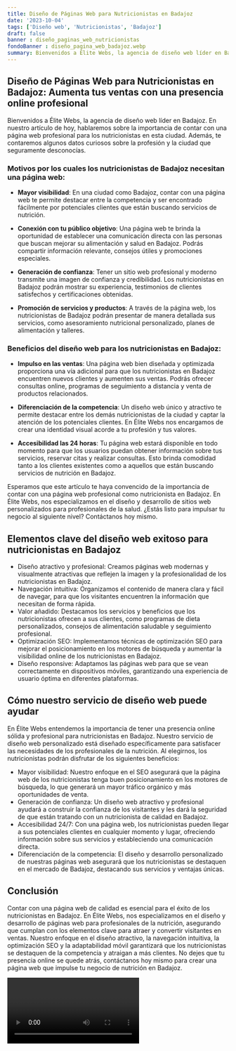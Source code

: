 ```yaml
---
title: Diseño de Páginas Web para Nutricionistas en Badajoz
date: '2023-10-04'
tags: ['Diseño web', 'Nutricionistas', 'Badajoz']
draft: false
banner : diseño_paginas_web_nutricionistas
fondoBanner : diseño_pagina_web_badajoz.webp
summary: Bienvenidos a Élite Webs, la agencia de diseño web líder en Badajoz. En nuestro artículo de hoy, hablaremos sobre la importancia de contar con una página web profesional para los nutricionistas en esta ciudad. Además, te contaremos algunos datos curiosos sobre la profesión y la ciudad que seguramente desconocías.
---
```


## Diseño de Páginas Web para Nutricionistas en Badajoz: Aumenta tus ventas con una presencia online profesional

Bienvenidos a Élite Webs, la agencia de diseño web líder en Badajoz. En nuestro artículo de hoy, hablaremos sobre la importancia de contar con una página web profesional para los nutricionistas en esta ciudad. Además, te contaremos algunos datos curiosos sobre la profesión y la ciudad que seguramente desconocías.

### Motivos por los cuales los nutricionistas de Badajoz necesitan una página web:

- **Mayor visibilidad**: En una ciudad como Badajoz, contar con una página web te permite destacar entre la competencia y ser encontrado fácilmente por potenciales clientes que están buscando servicios de nutrición.

- **Conexión con tu público objetivo**: Una página web te brinda la oportunidad de establecer una comunicación directa con las personas que buscan mejorar su alimentación y salud en Badajoz. Podrás compartir información relevante, consejos útiles y promociones especiales.

- **Generación de confianza**: Tener un sitio web profesional y moderno transmite una imagen de confianza y credibilidad. Los nutricionistas en Badajoz podrán mostrar su experiencia, testimonios de clientes satisfechos y certificaciones obtenidas.

- **Promoción de servicios y productos**: A través de la página web, los nutricionistas de Badajoz podrán presentar de manera detallada sus servicios, como asesoramiento nutricional personalizado, planes de alimentación y talleres.

### Beneficios del diseño web para los nutricionistas en Badajoz:

- **Impulso en las ventas**: Una página web bien diseñada y optimizada proporciona una vía adicional para que los nutricionistas en Badajoz encuentren nuevos clientes y aumenten sus ventas. Podrás ofrecer consultas online, programas de seguimiento a distancia y venta de productos relacionados.

- **Diferenciación de la competencia**: Un diseño web único y atractivo te permite destacar entre los demás nutricionistas de la ciudad y captar la atención de los potenciales clientes. En Élite Webs nos encargamos de crear una identidad visual acorde a tu profesión y tus valores.

- **Accesibilidad las 24 horas**: Tu página web estará disponible en todo momento para que los usuarios puedan obtener información sobre tus servicios, reservar citas y realizar consultas. Esto brinda comodidad tanto a los clientes existentes como a aquellos que están buscando servicios de nutrición en Badajoz.

Esperamos que este artículo te haya convencido de la importancia de contar con una página web profesional como nutricionista en Badajoz. En Élite Webs, nos especializamos en el diseño y desarrollo de sitios web personalizados para profesionales de la salud. ¿Estás listo para impulsar tu negocio al siguiente nivel? Contáctanos hoy mismo.

<GifSeo />

<Cta />

## Elementos clave del diseño web exitoso para nutricionistas en Badajoz

- Diseño atractivo y profesional: Creamos páginas web modernas y visualmente atractivas que reflejen la imagen y la profesionalidad de los nutricionistas en Badajoz.
- Navegación intuitiva: Organizamos el contenido de manera clara y fácil de navegar, para que los visitantes encuentren la información que necesitan de forma rápida.
- Valor añadido: Destacamos los servicios y beneficios que los nutricionistas ofrecen a sus clientes, como programas de dieta personalizados, consejos de alimentación saludable y seguimiento profesional.
- Optimización SEO: Implementamos técnicas de optimización SEO para mejorar el posicionamiento en los motores de búsqueda y aumentar la visibilidad online de los nutricionistas en Badajoz.
- Diseño responsive: Adaptamos las páginas web para que se vean correctamente en dispositivos móviles, garantizando una experiencia de usuario óptima en diferentes plataformas.

## Cómo nuestro servicio de diseño web puede ayudar

En Élite Webs entendemos la importancia de tener una presencia online sólida y profesional para nutricionistas en Badajoz. Nuestro servicio de diseño web personalizado está diseñado específicamente para satisfacer las necesidades de los profesionales de la nutrición. Al elegirnos, los nutricionistas podrán disfrutar de los siguientes beneficios:

- Mayor visibilidad: Nuestro enfoque en el SEO asegurará que la página web de los nutricionistas tenga buen posicionamiento en los motores de búsqueda, lo que generará un mayor tráfico orgánico y más oportunidades de venta.
- Generación de confianza: Un diseño web atractivo y profesional ayudará a construir la confianza de los visitantes y les dará la seguridad de que están tratando con un nutricionista de calidad en Badajoz.
- Accesibilidad 24/7: Con una página web, los nutricionistas pueden llegar a sus potenciales clientes en cualquier momento y lugar, ofreciendo información sobre sus servicios y estableciendo una comunicación directa.
- Diferenciación de la competencia: El diseño y desarrollo personalizado de nuestras páginas web asegurará que los nutricionistas se destaquen en el mercado de Badajoz, destacando sus servicios y ventajas únicas.

## Conclusión

Contar con una página web de calidad es esencial para el éxito de los nutricionistas en Badajoz. En Élite Webs, nos especializamos en el diseño y desarrollo de páginas web para profesionales de la nutrición, asegurando que cumplan con los elementos clave para atraer y convertir visitantes en ventas. Nuestro enfoque en el diseño atractivo, la navegación intuitiva, la optimización SEO y la adaptabilidad móvil garantizará que los nutricionistas se destaquen de la competencia y atraigan a más clientes. No dejes que tu presencia online se quede atrás, contáctanos hoy mismo para crear una página web que impulse tu negocio de nutrición en Badajoz.

<Video />

<CtaBot job='Nutricionistas' city='Badajoz'/>

<Gmaps query='Badajoz+españa+maps' />